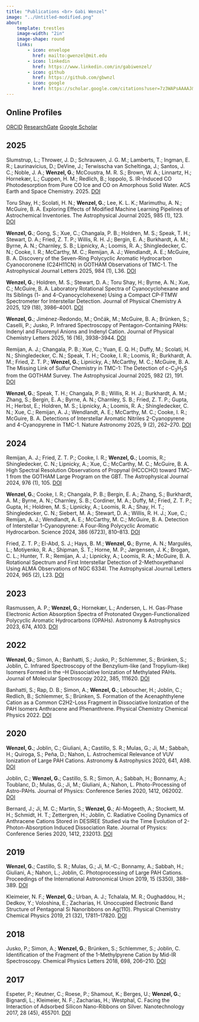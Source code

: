 ```yaml
---
title: "Publications <br> Gabi Wenzel"
image: "../Untitled-modified.png"
about:
    template: trestles
    image-width: "2in"
    image-shape: round
    links:
        - icon: envelope
          href: mailto:gwenzel@mit.edu
        - icon: linkedin
          href: https://www.linkedin.com/in/gabiwenzel/
        - icon: github
          href: https://github.com/gbwnzl
        - icon: google
          href: https://scholar.google.com/citations?user=7z3WAPsAAAAJ&hl=en&oi=ao
---
```


## Online Profiles

<a href="https://orcid.org/0000-0002-0332-2641"><span class="badge rounded-pill bg-primary">ORCID</span></a>
<a href="https://www.researchgate.net/profile/Gabi-Wenzel"><span class="badge rounded-pill bg-primary">ResearchGate</span></a> 
<a href="https://scholar.google.com/citations?user=7z3WAPsAAAAJ&hl=en&oi=ao"><span class="badge rounded-pill bg-primary">Google Scholar</span></a> 

## 2025

Slumstrup, L.; Thrower, J. D.; Schrauwen, J. G. M.; Lamberts, T.; Ingman, E. R.; Laurinavicius, D.; DeVine, J.; Terwisscha van Scheltinga, J.; Santos, J. C.; Noble, J. A.; <b>Wenzel, G.</b>;  McCoustra, M. R. S.; Brown, W. A.; Linnartz, H.; Hornekær, L.; Cuppen, H. M.; Redlich, B.; Ioppolo, S. IR-Induced CO Photodesorption from Pure CO Ice and CO on Amorphous Solid Water. ACS Earth and Space Chemistry. 2025. <a href="https://doi.org/10.1021/acsearthspacechem.5c00040"><span class="badge rounded-pill bg-primary">DOI</span></a>

Toru Shay, H.; Scolati, H. N.; <b>Wenzel, G.</b>; Lee, K. L. K.; Marimuthu, A. N.; McGuire, B. A. Exploring Effects of Modified Machine Learning Pipelines of Astrochemical Inventories. The Astrophysical Journal 2025, 985 (1), 123. <a href="https://doi.org/10.3847/1538-4357/adc80b"><span class="badge rounded-pill bg-primary">DOI</span></a>

<b>Wenzel, G.</b>; Gong, S.; Xue, C.; Changala, P. B.; Holdren, M. S.; Speak, T. H.; Stewart, D. A.; Fried, Z. T. P.; Willis, R. H. J.; Bergin, E. A.; Burkhardt, A. M.; Byrne, A. N.; Charnley, S. B.; Lipnicky, A.; Loomis, R. A.; Shingledecker, C. N.; Cooke, I. R.; McCarthy, M. C.; Remijan, A. J.; Wendlandt, A. E.; McGuire, B. A. Discovery of the Seven-Ring Polycyclic Aromatic Hydrocarbon Cyanocoronene (C24H11CN) in GOTHAM Observations of TMC-1. The Astrophysical Journal Letters 2025, 984 (1), L36. 
<!-- <a href="https://doi.org/10.48550/arXiv.2504.05232"><span class="badge rounded-pill bg-danger">arXiv</span></a> -->
<a href="https://doi.org/10.3847/2041-8213/adc911"><span class="badge rounded-pill bg-primary">DOI</span></a>

<b>Wenzel, G.</b>; Holdren, M. S.; Stewart, D. A.; Toru Shay, H.; Byrne, A. N.; Xue, C.; McGuire, B. A. Laboratory Rotational Spectra of Cyanocyclohexane and Its Siblings (1- and 4-Cyanocyclohexene) Using a Compact CP-FTMW Spectrometer for Interstellar Detection. Journal of Physical Chemistry A 2025, 129 (18), 3986–4001. <a href="https://doi.org/10.1021/acs.jpca.5c00980"><span class="badge rounded-pill bg-primary">DOI</span></a>

<b>Wenzel, G.</b>; Jiménez-Redondo, M.; Ončák, M.; McGuire, B. A.; Brünken, S.; Caselli, P.; Jusko, P. Infrared Spectroscopy of Pentagon-Containing PAHs: Indenyl and Fluorenyl Anions and Indenyl Cation. Journal of Physical Chemistry Letters 2025, 16 (16), 3938–3944. <a href="https://doi.org/10.1021/acs.jpclett.5c00570"><span class="badge rounded-pill bg-primary">DOI</span></a>

Remijan, A. J.; Changala, P. B.; Xue, C.; Yuan, E. Q. H.; Duffy, M.; Scolati, H. N.; Shingledecker, C. N.; Speak, T. H.; Cooke, I. R.; Loomis, R.; Burkhardt, A. M.; Fried, Z. T. P.; <b>Wenzel, G.</b>; Lipnicky, A.; McCarthy, M. C.; McGuire, B. A. The Missing Link of Sulfur Chemistry in TMC-1: The Detection of c-C<sub>3</sub>H<sub>2</sub>S from the GOTHAM Survey. The Astrophysical Journal 2025, 982 (2), 191.
<a href="https://doi.org/10.3847/1538-4357/adb84c"><span class="badge rounded-pill bg-primary">DOI</span></a>

<b>Wenzel, G.</b>; Speak, T. H.; Changala, P. B.; Willis, R. H. J.; Burkhardt, A. M.; Zhang, S.; Bergin, E. A.; Byrne, A. N.; Charnley, S. B.; Fried, Z. T. P.; Gupta, H.; Herbst, E.; Holdren, M. S.; Lipnicky, A.; Loomis, R. A.; Shingledecker, C. N.; Xue, C.; Remijan, A. J.; Wendlandt, A. E.; McCarthy, M. C.; Cooke, I. R.; McGuire, B. A. Detections of Interstellar Aromatic Nitriles 2-Cyanopyrene and 4-Cyanopyrene in TMC-1. Nature Astronomy 2025, 9 (2), 262–270. <a href="https://doi.org/10.1038/s41550-024-02410-9"><span class="badge rounded-pill bg-primary">DOI</span></a>

## 2024

Remijan, A. J.; Fried, Z. T. P.; Cooke, I. R.; <b>Wenzel, G.</b>; Loomis, R.; Shingledecker, C. N.; Lipnicky, A.; Xue, C.; McCarthy, M. C.; McGuire, B. A. High Spectral Resolution Observations of Propynal (HCCCHO) toward TMC-1 from the GOTHAM Large Program on the GBT. The Astrophysical Journal 2024, 976 (1), 105.  <a href="https://doi.org/10.3847/1538-4357/ad856e"><span class="badge rounded-pill bg-primary">DOI</span></a>

<b>Wenzel, G.</b>; Cooke, I. R.; Changala, P. B.; Bergin, E. A.; Zhang, S.; Burkhardt, A. M.; Byrne, A. N.; Charnley, S. B.; Cordiner, M. A.; Duffy, M.; Fried, Z. T. P.; Gupta, H.; Holdren, M. S.; Lipnicky, A.; Loomis, R. A.; Shay, H. T.; Shingledecker, C. N.; Siebert, M. A.; Stewart, D. A.; Willis, R. H. J.; Xue, C.; Remijan, A. J.; Wendlandt, A. E.; McCarthy, M. C.; McGuire, B. A. Detection of Interstellar 1-Cyanopyrene: A Four-Ring Polycyclic Aromatic Hydrocarbon. Science 2024, 386 (6723), 810–813. <a href="https://doi.org/10.1126/science.adq6391"><span class="badge rounded-pill bg-primary">DOI</span></a>

Fried, Z. T. P.; El-Abd, S. J.; Hays, B. M.; <b>Wenzel, G.</b>; Byrne, A. N.; Margulès, L.; Motiyenko, R. A.; Shipman, S. T.; Horne, M. P.; Jørgensen, J. K.; Brogan, C. L.; Hunter, T. R.; Remijan, A. J.; Lipnicky, A.; Loomis, R. A.; McGuire, B. A. Rotational Spectrum and First Interstellar Detection of 2-Methoxyethanol Using ALMA Observations of NGC 6334I. The Astrophysical Journal Letters 2024, 965 (2), L23.  <a href="https://doi.org/10.3847/2041-8213/ad37ff"><span class="badge rounded-pill bg-primary">DOI</span></a>

## 2023

Rasmussen, A. P.; <b>Wenzel, G.</b>; Hornekær, L.; Andersen, L. H. Gas-Phase Electronic Action Absorption Spectra of Protonated Oxygen-Functionalized Polycyclic Aromatic Hydrocarbons (OPAHs). Astronomy & Astrophysics 2023, 674, A103.  <a href="https://doi.org/10.1051/0004-6361/202346003"><span class="badge rounded-pill bg-primary">DOI</span></a>

## 2022

<b>Wenzel, G.</b>; Simon, A.; Banhatti, S.; Jusko, P.; Schlemmer, S.; Brünken, S.; Joblin, C. Infrared Spectroscopy of the Benzylium-like (and Tropylium-like) Isomers Formed in the –H Dissociative Ionization of Methylated PAHs. Journal of Molecular Spectroscopy 2022, 385, 111620.  <a href="https://doi.org/10.1016/j.jms.2022.111620"><span class="badge rounded-pill bg-primary">DOI</span></a>

Banhatti, S.; Rap, D. B.; Simon, A.; <b>Wenzel, G.</b>; Leboucher, H.; Joblin, C.; Redlich, B.; Schlemmer, S.; Brünken, S. Formation of the Acenaphthylene Cation as a Common C2H2-Loss Fragment in Dissociative Ionization of the PAH Isomers Anthracene and Phenanthrene. Physical Chemistry Chemical Physics 2022.  <a href="https://doi.org/10.1039/D2CP03835H"><span class="badge rounded-pill bg-primary">DOI</span></a>

## 2020

<b>Wenzel, G.</b>; Joblin, C.; Giuliani, A.; Castillo, S. R.; Mulas, G.; Ji, M.; Sabbah, H.; Quiroga, S.; Peña, D.; Nahon, L. Astrochemical Relevance of VUV Ionization of Large PAH Cations. Astronomy & Astrophysics 2020, 641, A98.  <a href="https://doi.org/10.1051/0004-6361/202038139"><span class="badge rounded-pill bg-primary">DOI</span></a>

Joblin, C.; <b>Wenzel, G.</b>; Castillo, S. R.; Simon, A.; Sabbah, H.; Bonnamy, A.; Toublanc, D.; Mulas, G.; Ji, M.; Giuliani, A.; Nahon, L. Photo-Processing of Astro-PAHs. Journal of Physics: Conference Series 2020, 1412, 062002.  <a href="https://doi.org/10.1088/1742-6596/1412/6/062002"><span class="badge rounded-pill bg-primary">DOI</span></a>

Bernard, J.; Ji, M. C.; Martin, S.; <b>Wenzel, G.</b>; Al-Mogeeth, A.; Stockett, M. H.; Schmidt, H. T.; Zettergren, H.; Joblin, C. Radiative Cooling Dynamics of Anthracene Cations Stored in DESIREE Studied via the Time Evolution of 2-Photon-Absorption Induced Dissociation Rate. Journal of Physics: Conference Series 2020, 1412, 232013.  <a href="https://doi.org/10.1088/1742-6596/1412/23/232013"><span class="badge rounded-pill bg-primary">DOI</span></a>

## 2019

<b>Wenzel, G.</b>; Castillo, S. R.; Mulas, G.; Ji, M.-C.; Bonnamy, A.; Sabbah, H.; Giuliani, A.; Nahon, L.; Joblin, C. Photoprocessing of Large PAH Cations. Proceedings of the International Astronomical Union 2019, 15 (S350), 388–389.  <a href="https://doi.org/10.1017/S1743921319007063"><span class="badge rounded-pill bg-primary">DOI</span></a>

Kleimeier, N. F.; <b>Wenzel, G.</b>; Urban, A. J.; Tchalala, M. R.; Oughaddou, H.; Dedkov, Y.; Voloshina, E.; Zacharias, H. Unoccupied Electronic Band Structure of Pentagonal Si Nanoribbons on Ag(110). Physical Chemistry Chemical Physics 2019, 21 (32), 17811–17820. <a href=" https://doi.org/10.1039/C9CP02239B"><span class="badge rounded-pill bg-primary">DOI</span></a>

## 2018

Jusko, P.; Simon, A.; <b>Wenzel, G.</b>; Brünken, S.; Schlemmer, S.; Joblin, C. Identification of the Fragment of the 1-Methylpyrene Cation by Mid-IR Spectroscopy. Chemical Physics Letters 2018, 698, 206–210.  <a href="https://doi.org/10.1016/j.cplett.2018.03.028"><span class="badge rounded-pill bg-primary">DOI</span></a>

## 2017

Espeter, P.; Keutner, C.; Roese, P.; Shamout, K.; Berges, U.; <b>Wenzel, G.</b>; Bignardi, L.; Kleimeier, N. F.; Zacharias, H.; Westphal, C. Facing the Interaction of Adsorbed Silicon Nano-Ribbons on Silver. Nanotechnology 2017, 28 (45), 455701.  <a href="https://doi.org/10.1088/1361-6528/aa9012"><span class="badge rounded-pill bg-primary">DOI</span></a>